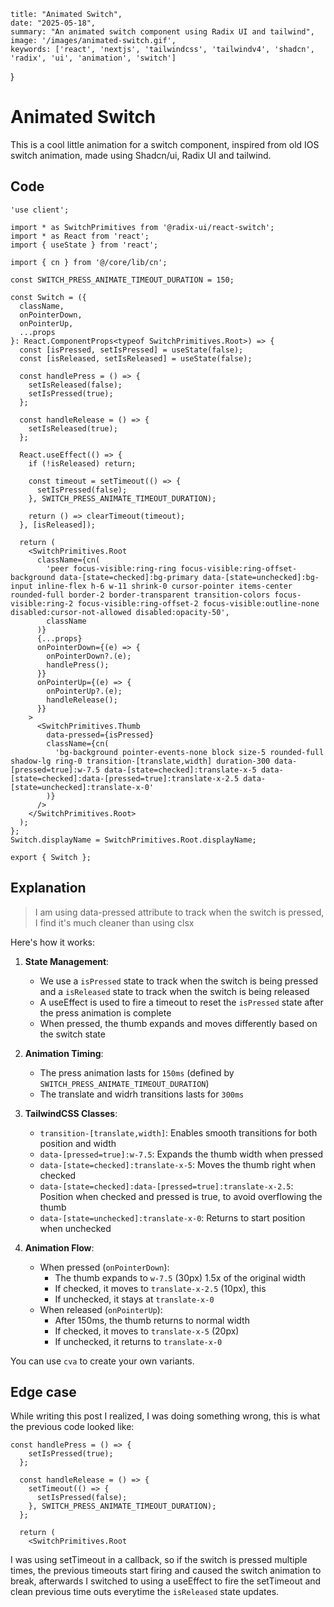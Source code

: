 
    title: "Animated Switch",
    date: "2025-05-18",
    summary: "An animated switch component using Radix UI and tailwind",
    image: '/images/animated-switch.gif',
    keywords: ['react', 'nextjs', 'tailwindcss', 'tailwindv4', 'shadcn', 'radix', 'ui', 'animation', 'switch']
}


# Animated Switch
<Subheading text="May 18, 2025" />

This is a cool little animation for a switch component, inspired from old IOS switch animation, made using Shadcn/ui, Radix UI and tailwind.

<SwitchShowcase />

## Code

```tsx
'use client';

import * as SwitchPrimitives from '@radix-ui/react-switch';
import * as React from 'react';
import { useState } from 'react';

import { cn } from '@/core/lib/cn';

const SWITCH_PRESS_ANIMATE_TIMEOUT_DURATION = 150;

const Switch = ({
  className,
  onPointerDown,
  onPointerUp,
  ...props
}: React.ComponentProps<typeof SwitchPrimitives.Root>) => {
  const [isPressed, setIsPressed] = useState(false);
  const [isReleased, setIsReleased] = useState(false);

  const handlePress = () => {
    setIsReleased(false);
    setIsPressed(true);
  };

  const handleRelease = () => {
    setIsReleased(true);
  };

  React.useEffect(() => {
    if (!isReleased) return;

    const timeout = setTimeout(() => {
      setIsPressed(false);
    }, SWITCH_PRESS_ANIMATE_TIMEOUT_DURATION);

    return () => clearTimeout(timeout);
  }, [isReleased]);

  return (
    <SwitchPrimitives.Root
      className={cn(
        'peer focus-visible:ring-ring focus-visible:ring-offset-background data-[state=checked]:bg-primary data-[state=unchecked]:bg-input inline-flex h-6 w-11 shrink-0 cursor-pointer items-center rounded-full border-2 border-transparent transition-colors focus-visible:ring-2 focus-visible:ring-offset-2 focus-visible:outline-none disabled:cursor-not-allowed disabled:opacity-50',
        className
      )}
      {...props}
      onPointerDown={(e) => {
        onPointerDown?.(e);
        handlePress();
      }}
      onPointerUp={(e) => {
        onPointerUp?.(e);
        handleRelease();
      }}
    >
      <SwitchPrimitives.Thumb
        data-pressed={isPressed}
        className={cn(
          'bg-background pointer-events-none block size-5 rounded-full shadow-lg ring-0 transition-[translate,width] duration-300 data-[pressed=true]:w-7.5 data-[state=checked]:translate-x-5 data-[state=checked]:data-[pressed=true]:translate-x-2.5 data-[state=unchecked]:translate-x-0'
        )}
      />
    </SwitchPrimitives.Root>
  );
};
Switch.displayName = SwitchPrimitives.Root.displayName;

export { Switch };
```

## Explanation

> I am using data-pressed attribute to track when the switch is pressed, I find it's much cleaner than using clsx


Here's how it works:

1. **State Management**:
   - We use a `isPressed` state to track when the switch is being pressed and a `isReleased` state to track when the switch is being released
   - A useEffect is used to fire a timeout to reset the `isPressed` state after the press animation is complete
   - When pressed, the thumb expands and moves differently based on the switch state

2. **Animation Timing**:
   - The press animation lasts for `150ms` (defined by `SWITCH_PRESS_ANIMATE_TIMEOUT_DURATION`)
   - The translate and widrh transitions lasts for `300ms`

3. **TailwindCSS Classes**:
   - `transition-[translate,width]`: Enables smooth transitions for both position and width
   - `data-[pressed=true]:w-7.5`: Expands the thumb width when pressed
   - `data-[state=checked]:translate-x-5`: Moves the thumb right when checked
   - `data-[state=checked]:data-[pressed=true]:translate-x-2.5`: Position when checked and pressed is true, to avoid overflowing the thumb
   - `data-[state=unchecked]:translate-x-0`: Returns to start position when unchecked

4. **Animation Flow**:
   - When pressed (`onPointerDown`):
     - The thumb expands to `w-7.5` (30px) 1.5x of the original width
     - If checked, it moves to `translate-x-2.5` (10px), this
     - If unchecked, it stays at `translate-x-0`
   - When released (`onPointerUp`):
     - After 150ms, the thumb returns to normal width
     - If checked, it moves to `translate-x-5` (20px)
     - If unchecked, it returns to `translate-x-0`


You can use `cva` to create your own variants.

## Edge case
While writing this post I realized, I was doing something wrong, this is what the previous code looked like:

```tsx
const handlePress = () => {
    setIsPressed(true);
  };

  const handleRelease = () => {
    setTimeout(() => {
      setIsPressed(false);
    }, SWITCH_PRESS_ANIMATE_TIMEOUT_DURATION);
  };

  return (
    <SwitchPrimitives.Root
```

I was using setTimeout in a callback, so if the switch is pressed multiple times, the previous timeouts start firing and caused the switch animation to break, afterwards I switched to using a useEffect to fire the setTimeout and clean previous time outs everytime the `isReleased` state updates.